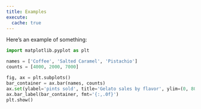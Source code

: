 ```yaml
---
title: Examples
execute:
  cache: true
---
```


Here's an example of something:

```python
import matplotlib.pyplot as plt

names = ['Coffee', 'Salted Caramel', 'Pistachio']
counts = [4000, 2000, 7000]

fig, ax = plt.subplots()
bar_container = ax.bar(names, counts)
ax.set(ylabel='pints sold', title='Gelato sales by flavor', ylim=(0, 8000))
ax.bar_label(bar_container, fmt='{:,.0f}')
plt.show()
```
